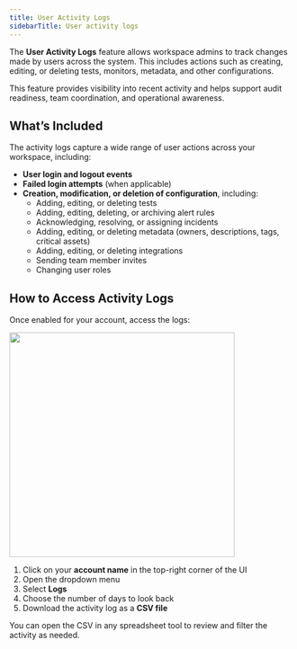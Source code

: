 ```yaml
---
title: User Activity Logs
sidebarTitle: User activity logs
---
```


The **User Activity Logs** feature allows workspace admins to track changes made by users across the system. This includes actions such as creating, editing, or deleting tests, monitors, metadata, and other configurations.

This feature provides visibility into recent activity and helps support audit readiness, team coordination, and operational awareness.

## What’s Included

The activity logs capture a wide range of user actions across your workspace, including:

- **User login and logout events**
- **Failed login attempts** (when applicable)
- **Creation, modification, or deletion of configuration**, including:
    - Adding, editing, or deleting tests
    - Adding, editing, deleting, or archiving alert rules
    - Acknowledging, resolving, or assigning incidents
    - Adding, editing, or deleting metadata (owners, descriptions, tags, critical assets)
    - Adding, editing, or deleting integrations
    - Sending team member invites
    - Changing user roles

## How to Access Activity Logs

Once enabled for your account, access the logs:

<Frame>
  <div className="dark:bg-white rounded-md p-4">
    <img
      height ="400"
      width="400"
      src="https://res.cloudinary.com/do5hrgokq/image/upload/v1751204715/logs_fqsfbb.png"
    />
  </div>
</Frame>

1. Click on your **account name** in the top-right corner of the UI
2. Open the dropdown menu
3. Select **Logs**
4. Choose the number of days to look back
5. Download the activity log as a **CSV file**

You can open the CSV in any spreadsheet tool to review and filter the activity as needed.

